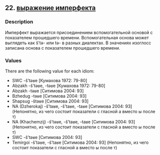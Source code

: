## 22. <a href =  'https://agricolamz.github.io/The_Circassian_Isoglosses_Database/22.html'>выражение имперфекта</a>
### Description

Имперфект выражается присоединением вспомогательной основой с показателем прошедшего времени. Вспомогательная основа может выглядеть как š'tə- или tə- в разных диалектах. В значениях изоглосс записана основа с показателем прошедшего времени.

### Values
There are the following value for each idiom:

* SWC  -š'təʁe [Кумахова 1972: 79-80] 
* Abzakh  -š'təʁe, -təʁe [Кумахова 1972: 79-80] 
* Abzakh  -təʁe [Ситимова 2004: 93] 
* Bzhedug  -təʁe [Ситимова 2004: 93] 
* Shapsug  -štəʁe [Ситимова 2004: 93] 
* NA (Dzherokaj) -š'təʁe, -š'taʁe, -taʁe [Ситимова 2004: 93] (Непонятно, из чего состоит показатели с гласной а вместо ы после т)
* NA (Khachemzij) -š'təʁe, -š'taʁe, -taʁe [Ситимова 2004: 93] (Непонятно, из чего состоит показатели с гласной а вместо ы после т)
* SWC  -š'təʁe [Ситимова 2004: 93] 
* Temirgoi  -š'təʁe, -š'taʁe [Ситимова 2004: 93] (Непонятно, из чего состоит показатели с гласной а вместо ы после т)

